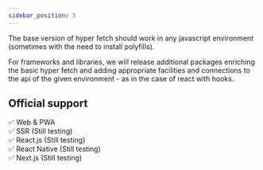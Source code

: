```yaml
---
sidebar_position: 5
---
```


The base version of hyper fetch should work in any javascript environment (sometimes with the need to install
polyfills).

For frameworks and libraries, we will release additional packages enriching the basic hyper fetch and adding appropriate
facilities and connections to the api of the given environment - as in the case of react with hooks.

## Official support

<div>✅ Web & PWA</div>
<div>✅ SSR <span style={{opacity:0.5, fontSize: "0.8em"}}>(Still testing)</span></div>
<div>✅ React.js <span style={{opacity:0.5, fontSize: "0.8em"}}>(Still testing)</span></div>
<div>✅ React Native <span style={{opacity:0.5, fontSize: "0.8em"}}>(Still testing)</span></div>
<div>✅ Next.js <span style={{opacity:0.5, fontSize: "0.8em"}}>(Still testing)</span></div>
